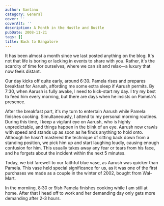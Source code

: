 ```yaml
---
author: Santanu
category: General
cover: ''
coverAlt: ''
description: A Month in the Hustle and Bustle
pubDate: 2008-11-21
tags: []
title: Back to Bangalore
---
```


It has been almost a month since we last posted anything on the blog. It's not that life is boring or lacking in events to share with you. Rather, it's the scarcity of time for ourselves, where we can sit and relax—a luxury that now feels distant.

Our day kicks off quite early, around 6:30. Pamela rises and prepares breakfast for Aarush, affording me some extra sleep if Aarush permits. By 7:30, when Aarush is fully awake, I need to kick-start my day. I try my best to feed him every morning, but there are days when he insists on Pamela's presence.

After the breakfast part, it's my turn to entertain Aarush while Pamela finishes cooking. Simultaneously, I attend to my personal morning routines. During this time, I keep a vigilant eye on Aarush, who is highly unpredictable, and things happen in the blink of an eye. Aarush now crawls with speed and stands up as soon as he finds anything to hold onto. Although he hasn't mastered the technique of sitting back down from a standing position, we pick him up and start laughing loudly, causing enough confusion for him. This usually takes away any fear or tears from his face, and he forgets about the incident within the next 5 minutes.

Today, we bid farewell to our faithful blue vase, as Aarush was quicker than Pamela. This vase held special significance for us, as it was one of the first purchases we made as a couple in the winter of 2002, bought from Wal-Mart.

In the morniing, 8:30 or 9ish Pamela finishes cooking while I am still at home. After that I head off to work and her demanding day only gets more demanding after 2-3 hours.